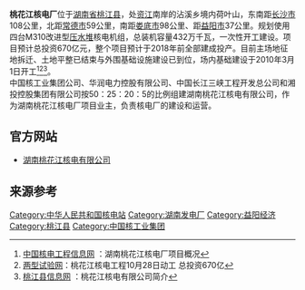 {{Infobox power station 
| name               = 桃花江核电厂
| official_name      = 湖南桃花江核电厂
| image              = 
| image_size         = 
| image_caption      = 
| image_alt          = 
| location_map       = 
| location_map_width = 
| location_map_text  = 
| lat_d     = 
| lat_m     = 
| lat_s     = 
| lat_NS    = 
| long_d    = 
| long_m    = 
| long_s    = 
| long_EW   = 
| coordinates_type   = type:landmark
| coordinates_display= inline,title
| coordinates_ref    = 
| country            = [[中华人民共和国|中国]]
| locale             = [[湖南省|湖南省]][[益阳市|益阳市]][[桃江县|桃江县]]
| status             = P
| construction_began = 
| commissioned       = 
| licence_expires    = 
| decommissioned     = 
| cost               = 
| owner              = [[湖南桃花江核电有限公司|湖南桃花江核电有限公司]]
| operator           = [[湖南桃花江核电有限公司|湖南桃花江核电有限公司]]
| developer          = 
| constructor        = [[湖南桃花江核电有限公司|湖南桃花江核电有限公司]]
| reactors_operate_mw= 
| reactors_const_mw  = 
| reactors_planned_mw= 
| reactors_decom_mw  = 
| reactors_cancel_mw = 
| reactor_type       = 
| reactor_supplier   = 
| turbine_manu_npp   = 
| installed_capacity = 
| max_planned_cap    = 
| capacity_factor    = 
| average_annual_gen = 
| net_generation     = 
| website            = 
| as_of              = 
| extra              = 
}}
{{中国核电站分布图}}
'''桃花江核电厂'''位于[[湖南省|湖南省]][[桃江县|桃江县]]，处[[资江|资江]]南岸的沾溪乡境内荷叶山，东南距[[长沙市|长沙市]]108公里，北距[[常德市|常德市]]59公里，南距[[娄底市|娄底市]]98公里、距[[益阳市|益阳市]]37公里。规划使用四台M310改进型[[压水反应堆|压水堆]]核电机组，总装机容量432万千瓦，一次性开工建设。项目预计总投资670亿元，整个项目预计于2018年前全部建成投产。目前主场地征地拆迁、土地平整已结束与外围基础设施建设已到位，场内基础建设于2010年3月1日开工<ref>[http://www.cnpe.cc/tabid/593/InfoID/49820/frtid/590/Default.aspx 中国核电工程信息网] {{Wayback|url=http://www.cnpe.cc/tabid/593/InfoID/49820/frtid/590/Default.aspx |date=20101107092737 }}：湖南桃花江核电厂项目概况</ref><ref>[http://www.czt.gov.cn/Info.aspx?ModelId=1&Id=5241 两型试验网]{{Dead link|date=2018年9月 |bot=InternetArchiveBot |fix-attempted=yes }}：桃花江核电工程10月28日动工 总投资670亿</ref><ref>[http://www.taojiang.gov.cn/Item/11210.aspx 桃江县信息网] {{webarchive|url=https://web.archive.org/web/20101225161356/http://taojiang.gov.cn/Item/11210.aspx |date=2010-12-25 }}：桃花江核电有限公司简介</ref>。
<br />中国核工业集团公司、华润电力控股有限公司、中国长江三峡工程开发总公司和湘投控股集团有限公司按50：25：20：5的比例组建湖南桃花江核电有限公司，作为湖南桃花江核电厂项目业主，负责核电厂的建设和运营。

==官方网站==
* [http://www.htnpc.com.cn/Index.aspx 湖南桃花江核电有限公司] {{Wayback|url=http://www.htnpc.com.cn/Index.aspx |date=20101015071444 }}

==来源参考==
{{Reflist}}

{{中华人民共和国核工业}}

[[Category:中华人民共和国核电站|Category:中华人民共和国核电站]]
[[Category:湖南发电厂|Category:湖南发电厂]]
[[Category:益阳经济|Category:益阳经济]]
[[Category:桃江县|Category:桃江县]]
[[Category:中国核工业集团|Category:中国核工业集团]]